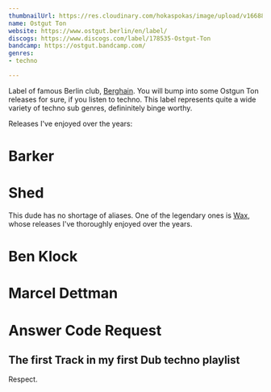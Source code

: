 ```yaml
---
thumbnailUrl: https://res.cloudinary.com/hokaspokas/image/upload/v1668880337/goosebumpsfm/berg_l6fjnh.svg
name: Ostgut Ton
website: https://www.ostgut.berlin/en/label/
discogs: https://www.discogs.com/label/178535-Ostgut-Ton
bandcamp: https://ostgut.bandcamp.com/
genres:
- techno

---
```


Label of famous Berlin club, [Berghain](https://www.berghain.berlin/en/). You will bump into some Ostgun Ton releases for sure, if you listen to techno. This label represents quite a wide variety of techno sub genres, defininitely binge worthy.

Releases I've enjoyed over the years:

# Barker

# Shed
This dude has no shortage of aliases. One of the legendary ones is [Wax](https://www.discogs.com/artist/1163252-Wax-19), whose releases I've thoroughly enjoyed over the years.

<Track url={'https://open.spotify.com/track/2G3K8a6cYyZsFZ5z5ZxLFf?si=a7465539ba744a31'} genres={['bass', 'ambient']} blurb='Lovely loops'/>

# Ben Klock

# Marcel Dettman

# Answer Code Request
<Track url={'https://open.spotify.com/track/2G3K8a6cYyZsFZ5z5ZxLFf?si=a7465539ba744a31'} genres={['dub_n_bass']} blurb='idk how I ever bumped into this one'/>

## The first Track in my first Dub techno playlist
Respect.
<Track url={'https://open.spotify.com/track/437rm5CoTmzbNiel7NjqHq?si=92cf3087d455483c'} genres={['dub_techno']} blurb='sounding so nostalgic' />